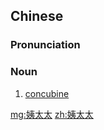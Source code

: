 ==Chinese==
{{zh-forms|type=12}}

===Pronunciation===
{{zh-pron
|m=yítàitai
|cat=n
}}

===Noun===
{{zh-noun}}

# [[concubine]]

[[mg:姨太太]]
[[zh:姨太太]]